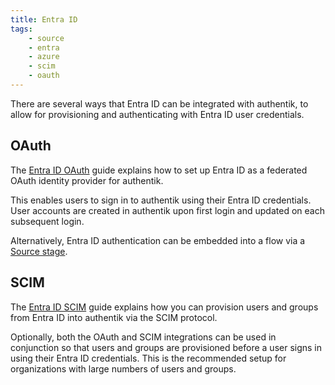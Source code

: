 ```yaml
---
title: Entra ID
tags:
    - source
    - entra
    - azure
    - scim
    - oauth
---
```


There are several ways that Entra ID can be integrated with authentik, to allow for provisioning and authenticating with Entra ID user credentials.

## OAuth

The [Entra ID OAuth](./oauth/index.mdx) guide explains how to set up Entra ID as a federated OAuth identity provider for authentik.

This enables users to sign in to authentik using their Entra ID credentials. User accounts are created in authentik upon first login and updated on each subsequent login.

Alternatively, Entra ID authentication can be embedded into a flow via a [Source stage](../../../../../add-secure-apps/flows-stages/stages/source).

## SCIM

The [Entra ID SCIM](./scim/index.mdx) guide explains how you can provision users and groups from Entra ID into authentik via the SCIM protocol.

Optionally, both the OAuth and SCIM integrations can be used in conjunction so that users and groups are provisioned before a user signs in using their Entra ID credentials. This is the recommended setup for organizations with large numbers of users and groups.
